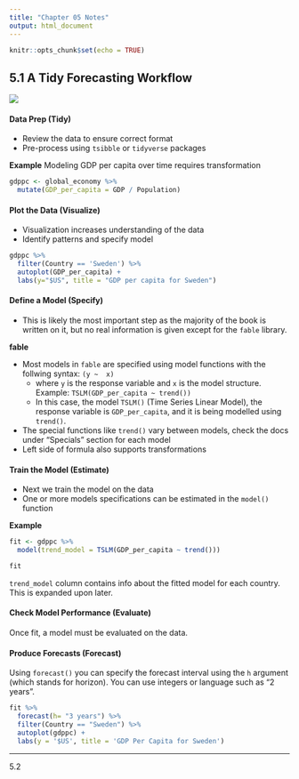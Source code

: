 ```yaml
---
title: "Chapter 05 Notes"
output: html_document
---
```


```r
knitr::opts_chunk$set(echo = TRUE)
```

## 5.1 A Tidy Forecasting Workflow

![](workflow-1.png)

#### __Data Prep (Tidy)__

* Review the data to ensure correct format
* Pre-process using `tsibble` or `tidyverse` packages

__Example__
Modeling GDP per capita over time requires transformation
```r
gdppc <- global_economy %>%
  mutate(GDP_per_capita = GDP / Population)
```

#### __Plot the Data (Visualize)__

* Visualization increases understanding of the data
* Identify patterns and specify model

```r
gdppc %>%
  filter(Country == 'Sweden') %>%
  autoplot(GDP_per_capita) +
  labs(y="$US", title = "GDP per capita for Sweden")
```

#### __Define a Model (Specify)__

* This is likely the most important step as the majority of the book is written
on it, but no real information is given except for the `fable` library.

__fable__

* Most models in `fable` are specified using model functions with the follwing syntax:
`(y ~  x)`
  + where `y` is the response variable and `x` is the model structure. Example:
  `TSLM(GDP_per_capita ~ trend())`
  + In this case, the model `TSLM()` (Time Series Linear Model), the response 
  variable is `GDP_per_capita`, and it is being modelled using `trend()`. 
* The special functions like `trend()` vary between models, check the docs under
"Specials" section for each model
* Left side of formula also supports transformations

#### __Train the Model (Estimate)__

* Next we train the model on the data
* One or more models specifications can be estimated in the `model()` function

__Example__
```r
fit <- gdppc %>%
  model(trend_model = TSLM(GDP_per_capita ~ trend()))
```
```r
fit
```

`trend_model` column contains info about the fitted model for each country. This
is expanded upon later.

#### __Check Model Performance (Evaluate)__

Once fit, a model must be evaluated on the data.

#### __Produce Forecasts (Forecast)__

Using `forecast()` you can specify the forecast interval using the `h` argument 
(which stands for horizon). You can use integers or language such as "2 years".

```r
fit %>% 
  forecast(h= "3 years") %>%
  filter(Country == "Sweden") %>%
  autoplot(gdppc) +
  labs(y = '$US', title = 'GDP Per Capita for Sweden')
```

***

5.2



